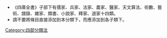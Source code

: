 {{Catnav|頁面分類|人文學科|文学|書籍|圖書資訊科學|分类系统|圖書分類法|四部分類法}}
{{Catnav|頁面分類|總類|書籍|圖書分類法|四部分類法}}

*《四庫全書》子部下有儒家、兵家、法家、農家、醫家、天文算法、術數、藝術、譜錄、雜家、類書、小說家、釋家、道家十四類。
*請不要將條目直接添加到本分類下，而應添加到各子類下。

[[Category:四部分類法|Category:四部分類法]]